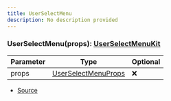 ```yaml
---
title: UserSelectMenu
description: No description provided
---
```



### UserSelectMenu(props): [UserSelectMenuKit](/docs/api-reference/classes/UserSelectMenuKit)

| Parameter | Type | Optional |
| ----------- | ----------- | ----------- |
| props | [UserSelectMenuProps](/docs/api-reference/types/UserSelectMenuProps) | ❌ |


- [Source](https://github.com/underctrl-io/commandkit/blob/e7997746676c2b18be64230c918cb998973d18b5/packages/commandkit/src/components/v1/select-menu/SelectMenu.ts#L132)